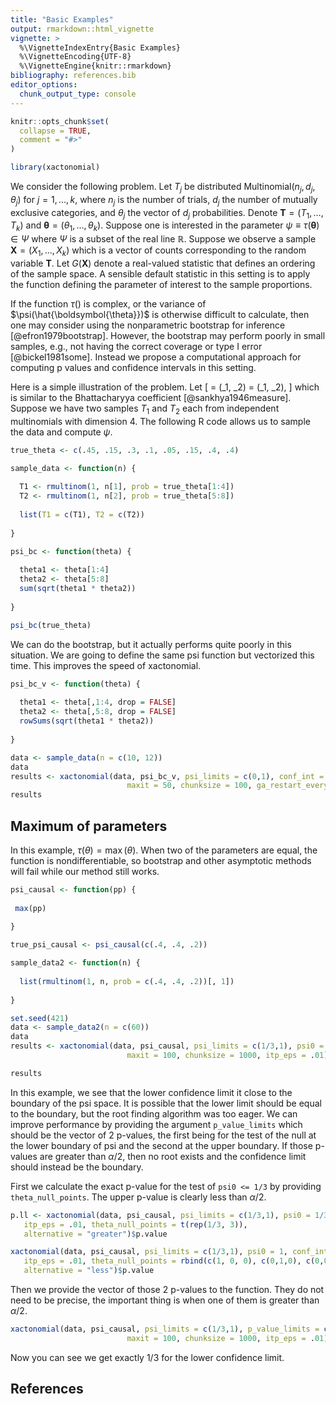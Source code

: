 ```yaml
---
title: "Basic Examples"
output: rmarkdown::html_vignette
vignette: >
  %\VignetteIndexEntry{Basic Examples}
  %\VignetteEncoding{UTF-8}
  %\VignetteEngine{knitr::rmarkdown}
bibliography: references.bib
editor_options: 
  chunk_output_type: console
---
```


```r
knitr::opts_chunk$set(
  collapse = TRUE,
  comment = "#>"
)
```

```r
library(xactonomial)
```

We consider the following problem. Let $T_j$ be distributed $\mbox{Multinomial}(n_j, d_j, \theta_j)$ for $j = 1, \ldots, k$, where $n_j$ is the number of trials, $d_j$ the number of mutually exclusive categories, and $\theta_j$ the vector of $d_j$ probabilities. Denote $\boldsymbol{T} = (T_1, \ldots, T_k)$ and $\boldsymbol{\theta} = (\theta_1, \ldots, \theta_k)$. Suppose one is interested in the parameter $\psi \equiv \tau(\boldsymbol{\theta}) \in \Psi$ where $\Psi$ is a subset of the real line $\mathbb{R}$. Suppose we observe a sample $\boldsymbol{X} = (X_1, \ldots, X_k)$ which is a vector of counts corresponding to the random variable $\boldsymbol{T}$. Let $G(\boldsymbol{X})$ denote a real-valued statistic that defines an ordering of the sample space. A sensible default statistic in this setting is to apply the function defining the parameter of interest to the sample proportions. 

If the function $\tau()$ is complex, or the variance of $\psi(\hat{\boldsymbol{\theta}})$ is otherwise difficult to calculate, then one may consider using the nonparametric bootstrap for inference [@efron1979bootstrap]. However, the bootstrap may perform poorly in small samples, e.g., not having the correct coverage or type I error [@bickel1981some]. Instead we propose a computational approach for computing p values and confidence intervals in this setting. 

Here is a simple illustration of the problem. Let 
\[
\psi = \tau(\theta_1, \theta_2) = \sum \sqrt(\theta_1, \theta_2), 
\]
which is similar to the Bhattacharyya coefficient [@sankhya1946measure]. Suppose we have two samples $T_1$ and $T_2$ each from independent multinomials with dimension 4. The following R code allows us to sample the data and compute $\psi$. 

```r
true_theta <- c(.45, .15, .3, .1, .05, .15, .4, .4)

sample_data <- function(n) {
  
  T1 <- rmultinom(1, n[1], prob = true_theta[1:4])
  T2 <- rmultinom(1, n[2], prob = true_theta[5:8])
  
  list(T1 = c(T1), T2 = c(T2))
  
}

psi_bc <- function(theta) {
  
  theta1 <- theta[1:4]
  theta2 <- theta[5:8]
  sum(sqrt(theta1 * theta2))
  
}

psi_bc(true_theta)
```



We can do the bootstrap, but it actually performs quite poorly in this situation. We are going to define the same psi function but vectorized this time. This improves the speed of xactonomial.


```r

psi_bc_v <- function(theta) {
  
  theta1 <- theta[,1:4, drop = FALSE]
  theta2 <- theta[,5:8, drop = FALSE]
  rowSums(sqrt(theta1 * theta2))
  
}
```



```r
data <- sample_data(n = c(10, 12))
data
results <- xactonomial(data, psi_bc_v, psi_limits = c(0,1), conf_int = TRUE, psi0 = .5,
                          maxit = 50, chunksize = 100, ga_restart_every = 10, itp_eps = .01)
results
```



## Maximum of parameters

In this example, $\tau(\theta) = \max(\theta)$. When two of the parameters are equal, the function is nondifferentiable, so bootstrap and other asymptotic methods will fail while our method still works. 

```r
psi_causal <- function(pp) {
  
 max(pp)
  
}

true_psi_causal <- psi_causal(c(.4, .4, .2))

sample_data2 <- function(n) {
  
  list(rmultinom(1, n, prob = c(.4, .4, .2))[, 1])
  
}

set.seed(421)
data <- sample_data2(n = c(60))
data
results <- xactonomial(data, psi_causal, psi_limits = c(1/3,1), psi0 = .55,
                          maxit = 100, chunksize = 1000, itp_eps = .01)

results
```

In this example, we see that the lower confidence limit it close to the boundary of the psi space. It is possible that the lower limit should be equal to the boundary, but the root finding algorithm was too eager. We can improve performance by providing the argument `p_value_limits` which should be the vector of 2 p-values, the first being for the test of the null at the lower boundary of psi and the second at the upper boundary. If those p-values are greater than $\alpha / 2$, then no root exists and the confidence limit should instead be the boundary. 

First we calculate the exact p-value for the test of `psi0 <= 1/3` by providing `theta_null_points`. The upper p-value is clearly less than $\alpha / 2$. 
```r
p.ll <- xactonomial(data, psi_causal, psi_limits = c(1/3,1), psi0 = 1/3, conf_int = FALSE,
   itp_eps = .01, theta_null_points = t(rep(1/3, 3)), 
   alternative = "greater")$p.value

xactonomial(data, psi_causal, psi_limits = c(1/3,1), psi0 = 1, conf_int = FALSE,
   itp_eps = .01, theta_null_points = rbind(c(1, 0, 0), c(0,1,0), c(0,0,1)), 
   alternative = "less")$p.value

```

Then we provide the vector of those 2 p-values to the function. They do not need to be precise, the important thing is when one of them is greater than $\alpha / 2$. 
```r
xactonomial(data, psi_causal, psi_limits = c(1/3,1), p_value_limits = c(p.ll, 1e-8),
                          maxit = 100, chunksize = 1000, itp_eps = .01)

```

Now you can see we get exactly 1/3 for the lower confidence limit. 


## References
